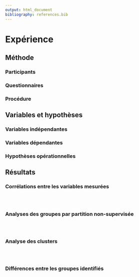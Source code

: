 ```yaml
---
output: html_document
bibliography: references.bib
---
```


# Expérience

## Méthode

### Participants

### Questionnaires

### Procédure

## Variables et hypothèses

### Variables indépendantes

### Variables dépendantes

### Hypothèses opérationnelles

## Résultats

### Corrélations entre les variables mesurées


```r
```

```r
```

```r
```

### Analyses des groupes par partition non-supervisée
```r
```

```r
```

```r
```

### Analyse des clusters
```r
```

```r
```

```r
```

### Différences entre les groupes identifiés
```r
```

```r
```

